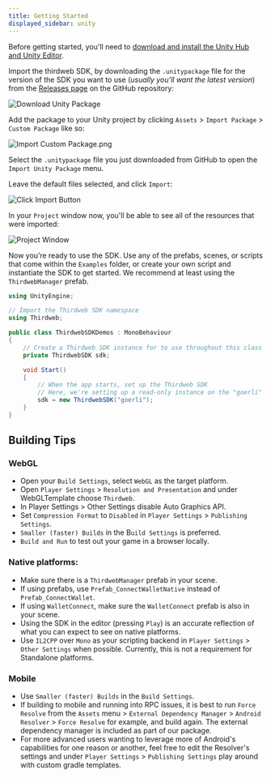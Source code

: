 ```yaml
---
title: Getting Started
displayed_sidebar: unity
---
```



Before getting started, you'll need to
[download and install the Unity Hub and Unity Editor](https://learn.unity.com/tutorial/install-the-unity-hub-and-editor).

Import the thirdweb SDK, by downloading the `.unitypackage` file for the version of the SDK
you want to use (_usually you&rsquo;ll want the latest version_) from the
[Releases page](https://github.com/thirdweb-dev/unity-sdk/releases) on the GitHub repository:

![Download Unity Package](./assets/unitypackage.png)

Add the package to your Unity project by clicking `Assets` > `Import Package` > `Custom Package` like so:

![Import Custom Package.png](./assets/import2.png)

Select the `.unitypackage` file you just downloaded from GitHub to open the `Import Unity Package` menu.

Leave the default files selected, and click `Import`:

![Click Import Button](./assets/import3.png)

In your `Project` window now, you'll be able to see all of the resources that were imported:

![Project Window](./assets/project.png)

Now you&rsquo;re ready to use the SDK. Use any of the prefabs, scenes, or scripts that come within the `Examples` folder,
or create your own script and instantiate the SDK to get started. We recommend at least using the `ThirdwebManager` prefab.

```csharp
using UnityEngine;

// Import the Thirdweb SDK namespace
using Thirdweb;

public class ThirdwebSDKDemos : MonoBehaviour
{
    // Create a Thirdweb SDK instance for to use throughout this class
    private ThirdwebSDK sdk;

    void Start()
    {
        // When the app starts, set up the Thirdweb SDK
        // Here, we're setting up a read-only instance on the "goerli" test network.
        sdk = new ThirdwebSDK("goerli");
    }
}
```

## Building Tips

### WebGL
- Open your `Build Settings`, select `WebGL` as the target platform.
- Open `Player Settings` > `Resolution and Presentation` and under WebGLTemplate choose `Thirdweb`.
- In Player Settings > Other Settings disable Auto Graphics API.
- Set `Compression Format` to `Disabled` in `Player Settings` > `Publishing Settings`.
- `Smaller (faster) Builds` in the B`uild Settings` is preferred.
- `Build and Run` to test out your game in a browser locally.

### Native platforms:
- Make sure there is a `ThirdwebManager` prefab in your scene.
- If using prefabs, use `Prefab_ConnectWalletNative` instead of `Prefab_ConnectWallet`.
- If using `WalletConnect`, make sure the `WalletConnect` prefab is also in your scene.
- Using the SDK in the editor (pressing `Play`) is an accurate reflection of what you can expect to see on native platforms.
- Use `IL2CPP` over `Mono` as your scripting backend in `Player Settings` > `Other Settings` when possible. Currently, this is not a requirement for Standalone platforms.

### Mobile
- Use `Smaller (faster) Builds` in the `Build Settings`.
- If building to mobile and running into RPC issues, it is best to run `Force Resolve` from the `Assets` menu > `External Dependency Manager` > `Android Resolver` > `Force Resolve` for example, and build again. The external dependency manager is included as part of our package.
- For more advanced users wanting to leverage more of Android's capabilities for one reason or another, feel free to edit the Resolver's settings and under `Player Settings` > `Publishing Settings` play around with custom gradle templates.

